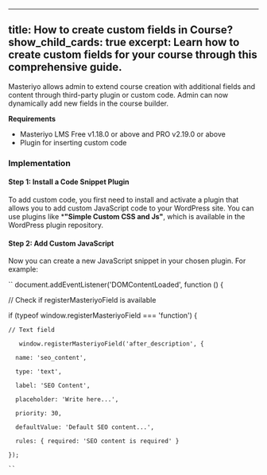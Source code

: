
---
title: How to create custom fields in Course?
show_child_cards: true
excerpt: Learn how to create custom fields for your course through this comprehensive guide.
---

Masteriyo allows admin to extend course creation with additional fields and content through third-party plugin or custom code. Admin can now dynamically add new fields in the course builder. 

**Requirements**
- Masteriyo LMS Free v1.18.0 or above and PRO v2.19.0 or above
- Plugin for inserting custom code

### Implementation

#### Step 1: Install a Code Snippet Plugin
To add custom code, you first need to install and activate a plugin that allows you to add custom JavaScript code to your WordPress site. You can use plugins like ***"Simple Custom CSS and Js"**, which is available in the WordPress plugin repository. 

#### Step 2: Add Custom JavaScript
Now you can create a new JavaScript snippet in your chosen plugin. 
For example:

``
document.addEventListener('DOMContentLoaded', function () {

  // Check if registerMasteriyoField is available

  if (typeof window.registerMasteriyoField === 'function') {

    // Text field

	   window.registerMasteriyoField('after_description', {

      name: 'seo_content',

      type: 'text',

      label: 'SEO Content',

      placeholder: 'Write here...',

      priority: 30,

      defaultValue: 'Default SEO content...',

      rules: { required: 'SEO content is required' }

    });
    
    ``
